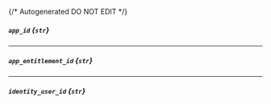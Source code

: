 {/* Autogenerated DO NOT EDIT  */}
##### `app_id` *{`str`}*

---
##### `app_entitlement_id` *{`str`}*

---
##### `identity_user_id` *{`str`}*


